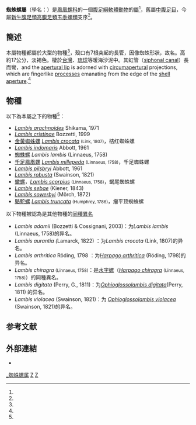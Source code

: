 {{Automatic Taxobox
| taxon = Lambis
| fossil_range= {{fossil range|[[三疊紀|三疊紀]]|現在|ref=<ref name=Sepkoski />}}
| image = Lambis crocata.jpg
| image_caption = ''Lambis crocata''贝壳的五个视角
| authority = [[Peter_Friedrich_Röding|Röding]], 1798<ref>[[Peter_Friedrich_Röding|Röding P. F.]] (1798). ''Museum Boltenianum sive catalogus cimeliorum e tribus regnis naturæ quæ olim collegerat Joa. Fried Bolten, M. D. p. d. per XL. annos proto physicus Hamburgensis. Pars secunda continens conchylia sive testacea univalvia, bivalvia &  multivalvia''. pp. [1-3], [1-8], 1-199. Hamburg. page 61.</ref>
| type_species = ''Strombus lambis'' 
| type species authority = Linnaeus, 1758
| subdivision_ranks = [[種_(生物)|物種]]
| subdivision = [[#物種|見內文]]
| synonyms_ref = <ref name="WoRMS_205790" />
| synonyms = 
* ''Heptadactylus'' Mörch, 1852
* ''Millipes'' Mörch, 1852
* ''Pterocera'' Lamarck, 1799
}}

'''蜘蛛螺屬'''（學名：{{lang|la|'''''Lambis'''''}}）是[[鳳凰螺科|鳳凰螺科]]的一個[[腹足綱|腹足綱]][[軟體動物|軟體動物]]的[[屬_(生物)|屬]]<ref name="WoRMS_205790" />，舊屬[[中腹足目|中腹足目]]，今屬[[新生腹足類|新生腹足類]][[高腹足類|高腹足類]][[玉黍螺類|玉黍螺類]]支序<ref name="WoRMS_205790" />。

==簡述==
本屬物種都屬於大型的物種<ref name="Vaught 1989" />，殼口有7根突起的長管，因像蜘蛛形狀，故名。高約17公分，淡褐色。棲於[[台灣|台灣]]、[[琉球|琉球]]等暖海沙泥中。其虹管（[[siphonal_canal|siphonal canal]]）長而彎，and the [[apertural_lip|apertural lip]] is adorned with [[circumapertural|circumapertural]] projections, which are fingerlike [[Process_(anatomy)|process]]es emanating from the edge of the [[Aperture_(mollusc)|shell aperture]].<ref name="Stone 2004" />

==物種==
以下為本屬之下的物種<ref name="WoRMS_205790" />：
* ''[[Lambis_arachnoides|Lambis arachnoides]]'' Shikama, 1971
* ''[[Lambis_cristinae|Lambis cristinae]]'' Bozzetti, 1999
* [[金黃蜘蛛螺|金黃蜘蛛螺]] ''[[Lambis_crocata|Lambis crocata]]'' <small>(Link, 1807)</small>，桔红蜘蛛螺
* ''[[Lambis_indomaris|Lambis indomaris]]'' Abbott, 1961
* [[蜘蛛螺|蜘蛛螺]] ''Lambis lambis'' (Linnaeus, 1758)
* [[千足鳳凰螺|千足鳳凰螺]] ''[[Lambis_millepeda|Lambis millepeda]]'' <small>(Linnaeus, 1758)</small>，千足蜘蛛螺
* ''[[Lambis_pilsbryi|Lambis pilsbryi]]'' Abbott, 1961
* ''[[Lambis_robusta|Lambis robusta]]'' (Swainson, 1821)
* [[蠍螺|蠍螺]]，''[[Lambis_scorpius|Lambis scorpius]]'' <small>(Linnaeus, 1758)</small>，蝎尾蜘蛛螺
* ''[[Lambis_sebae|Lambis sebae]]'' (Kiener, 1843)
* ''[[Lambis_sowerbyi|Lambis sowerbyi]]'' (Mörch, 1872)
* [[駱駝螺|駱駝螺]] ''[[Lambis_truncata|Lambis truncata]]'' <small>(Humphrey, 1786)</small>，瘤平顶蜘蛛螺

;以下物種被認為是其他物種的[[同種異名|同種異名]]
* ''Lambis adamii'' (Bozzetti & Cossignani, 2003)：为''Lambis lambis'' (Linnaeus, 1758)的异名。
* ''Lambis aurantia (''Lamarck, 1822) ：为''Lambis crocata'' (Link, 1807)的异名。
* ''Lambis arthritica'' Röding, 1798 ：为''[[Harpago_arthritica|Harpago arthritica]]'' (Röding, 1798)的异名。
* ''Lambis chiragra'' <small>(Linnaeus, 1758)</small>：是[[水字螺|水字螺]]（''[[Harpago_chiragra|Harpago chiragra]]'' <small>(Linnaeus, 1758)</small>）的同種異名。
* ''Lambis digitata'' (Perry, G., 1811)：为''[[Ophioglossolambis_digitata|Ophioglossolambis digitata]]''(Perry, 1811) 的异名。
* ''Lambis violacea'' (Swainson, 1821)：为 ''[[Ophioglossolambis_violacea|Ophioglossolambis violacea]]'' (Swainson, 1821)的异名。

==参考文献==
{{reflist |refs=
<ref name=Sepkoski>{{cite journal
 |url=https://archive.org/stream/bulletinsofameri363pale#page/n3/mode/2up
 |last=Sepkoski|first=J. J. Jr.
 |year=2002
 |title=A compendium of fossil marine animal genera
 |journal=Bulletins of American Paleontology
 |volume=363 |page=95 |language=en }}</ref>
<ref name="Stone 2004">{{cite web |last=Stone |first=J. R. |url=http://www.malacsoc.org.uk/Malacological%20Bulletin/BULL30/ANCESTOR.HTM |title=Projecting into the past to determine ancestral forms |date=2004-09-15 |accessdate=2010-09-27 |deadurl=yes |archiveurl=https://web.archive.org/web/20081203183756/http://www.malacsoc.org.uk/Malacological%20Bulletin/BULL30/ANCESTOR.HTM |archivedate=2008-12-03 }}</ref>
<ref name="Vaught 1989">{{cite book
 |last=Vaught |first=K.C.
 |year=1989
 |title=''A classification of the living Mollusca''
 |publisher=American Malacologists
 |location=Melbourne, [[佛羅里達州|FL]] ([[USA|USA]])
 |isbn=0-915826-22-4 |pages=XII, 195 pp. }}</ref>
<ref name="WoRMS_205790">{{cite WoRMS
 |id=205790 |authorlink=WoRMS 
 |last1=Bouchet   |first1=P.
 |last2=Rosenberg |first2=G.
 |year=2011
 |title=Lambis Röding, 1798
 |accessdate=2011-04-23 }}</ref>
}}

==外部連結==
* {{NCBI|id=387444|title=''Lambis''}}

{{taxonbar}}

[[Category:_蜘蛛螺属|]]
[[Category:_凤凰螺科|Z]]
[[Category:_1798年描述的分类群|Z]]